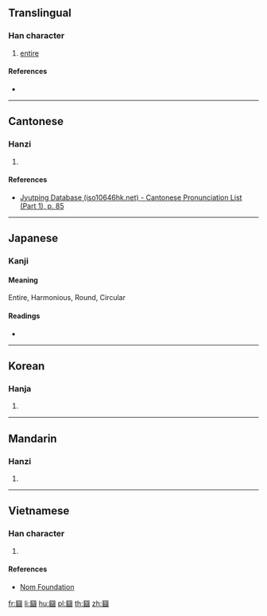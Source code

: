 {{character info/new}}
==Translingual==

===Han character===
{{Han char|rn=31|rad=囗|as=19|sn=22|four=|canj=WVFF|ids=⿴囗䜌}}

# [[entire]]

====References====
* {{Han ref|kx=0221.190|dkj=04866|dj=0453.210|hdz=10727.150|uh=571D|ud=22301}}

----

==Cantonese==

===Hanzi===
{{yue-hanzi|jyut=[[lyun4]]|y=lyun4}}

# {{defn|lang=yue|sort=囗19}}

====References====
* [http://www.iso10646hk.net/jp/document/download.jsp Jyutping Database (iso10646hk.net) - Cantonese Pronunciation List (Part 1), p. 85]

----

==Japanese==

===Kanji===
{{ja-kanji|grade=|rs=囗19}}

====Meaning====

Entire, Harmonious, Round, Circular

====Readings====
* {{ja-readings|on=[[らん]] (ran)|kun= [[おうち]] (ōchi), [[ひじき]] (hijiki), [[まどか]] (madoka)  [[まる.い]] (maru.i)}}

----

==Korean==

===Hanja===
{{ko-hanja|hangeul=란|rv=ran|mr=ran}}

# {{defn|lang=ko|sort=囗19}}

----

==Mandarin==

===Hanzi===
{{cmn-hanzi|pin=[[luán]] ([[luan2]]), [[tǐng]] ([[ting3]])|wg=luan<sup>2</sup>, t'ing<sup>3</sup>}}

# {{defn|lang=cmn|sort=囗19}}

----

==Vietnamese==

===Han character===
{{vi-hantu|[[loan]]|rs=囗19}}

# {{defn|lang=vi|sort=囗19}}

====References====
* [http://nomfoundation.org/common/nom_details.php?codepoint=571d Nom Foundation]

[[fr:圝]]
[[li:圝]]
[[hu:圝]]
[[pl:圝]]
[[th:圝]]
[[zh:圝]]
